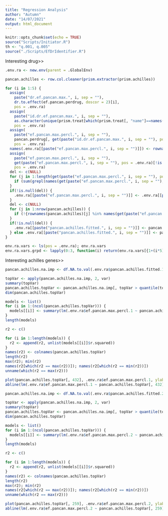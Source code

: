 ```yaml
---
title: "Regression Analysis"
author: "Autumn"
date: "14/07/2021"
output: html_document
---
```


```r
knitr::opts_chunk$set(echo = TRUE)
source("Scripts/Initiator.R")
th <- "q.001, q.005"
source("./Scripts/EfDrIdentifier.R")
```

Interesting drug>>

```r
.env.ra <- new.env(parent = .GlobalEnv)

pancan.achilles <- row.col.cleaner(prism.extractor(prism.achilles))

for (i in 1:5) { 
  assign(
    paste("dr.ef.pancan.max.", i, sep = ""), 
    dr.to.effect(ef.pancan.perdrug, doscor = 2)[i],  
    pos = .env.ra)
  assign(
    paste("id.dr.ef.pancan.max.", i, sep = ""), 
    as.character(unique(prism.treat[which(prism.treat[, "name"]==names(get(paste("dr.ef.pancan.max.", i, sep = ""), pos = .env.ra))), "broad_id"])),  
    pos = .env.ra)
  assign(
    paste("ef.pancan.max.percl.", i, sep = ""), 
    pancan.perdrug[, get(paste("id.dr.ef.pancan.max.", i, sep = ""), pos = .env.ra)],  
    pos = .env.ra)
  names(.env.ra[[paste("ef.pancan.max.percl.", i, sep = "")]]) <- rownames(pancan.perdrug)
  assign(
    paste("ef.pancan.max.percl.", i, sep = ""), 
    get(paste("ef.pancan.max.percl.", i, sep = ""), pos = .env.ra)[!is.na(get(paste("ef.pancan.max.percl.", i, sep = ""), pos = .env.ra))], 
    pos = .env.ra)
  del <- c(NULL)
  for (j in 1:length(get(paste("ef.pancan.max.percl.", i, sep = ""), pos = .env.ra))) {
    if (sum(grepl(names(get(paste("ef.pancan.max.percl.", i, sep = ""), pos = .env.ra))[j], rownames(pancan.achilles)))==0) {del <- append(del, j)}
  }
  if(!is.null(del)) {
    .env.ra[[paste("ef.pancan.max.percl.", i, sep = "")]] <- .env.ra[[paste("ef.pancan.max.percl.", i, sep = "")]][-rev(del)]
  }
  del <- c(NULL)
  for (j in 1:nrow(pancan.achilles)) {
    if (!{rownames(pancan.achilles)[j] %in% names(get(paste("ef.pancan.max.percl.", i, sep = ""), pos = .env.ra))}) del <- append(del, j)
  }
  if(!is.null(del)) {
    .env.ra[[paste("pancan.achilles.fitted.", i, sep = "")]] <- pancan.achilles[-rev(del), ]
  } else .env.ra[[paste("pancan.achilles.fitted.", i, sep = "")]] <- pancan.achilles
}

env.ra.vars <- ls(pos = .env.ra); env.ra.vars
env.ra.vars.grpd <- lapply(0:3, function(i) return(env.ra.vars[{1+(i*5)}:{5+(i*5)}])); env.ra.vars.grpd
```

Interesting achilles genes>>

```r
pancan.achilles.na.imp <- df.NA.to.val(.env.ra$pancan.achilles.fitted.1, 2, "median")

topVar <- apply(pancan.achilles.na.imp, 2, var) 
summary(topVar)
pancan.achilles.topVar <- pancan.achilles.na.imp[, topVar > quantile(topVar, probs = 0.95, na.rm = T)] 
dim(pancan.achilles.topVar)
```


```r
models <- list()
for (i in 1:(ncol(pancan.achilles.topVar))) {
  models[[i]] <- summary(lm(.env.ra$ef.pancan.max.percl.1 ~ pancan.achilles.topVar[, i]))
}
length(models)

r2 <- c()

for (i in 1:length(models)) {
  r2 <- append(r2, unlist(models[[i]]$r.squared))
}
names(r2) <- colnames(pancan.achilles.topVar)
length(r2)
max(r2); min(r2)
names(r2[which(r2 == max(r2))]); names(r2[which(r2 == min(r2))])
unname(which(r2 == max(r2)))
```


```r
plot(pancan.achilles.topVar[, 432], .env.ra$ef.pancan.max.percl.1, ylab = paste("Efficacy per dosage of", ef.pancan.perdrug[1]), xlab = paste("Achilles value of", names(r2[which(r2 == max(r2))])), main = paste("Correlation of", names(r2[which(r2 == max(r2))]), "with", ef.pancan.perdrug[1], "at r.squared =", round(max(r2), digits = 5)))
abline(lm(.env.ra$ef.pancan.max.percl.1 ~ pancan.achilles.topVar[, 432]))
```


```r
pancan.achilles.na.imp <- df.NA.to.val(.env.ra$pancan.achilles.fitted.2, 2, "median")

topVar <- apply(pancan.achilles.na.imp, 2, var) 
summary(topVar)
pancan.achilles.topVar <- pancan.achilles.na.imp[, topVar > quantile(topVar, probs = 0.95, na.rm = T)] 
dim(pancan.achilles.topVar)
```


```r
models <- list()
for (i in 1:(ncol(pancan.achilles.topVar))) {
  models[[i]] <- summary(lm(.env.ra$ef.pancan.max.percl.2 ~ pancan.achilles.topVar[, i]))
}
length(models)

r2 <- c()

for (i in 1:length(models)) {
  r2 <- append(r2, unlist(models[[i]]$r.squared))
}
names(r2) <- colnames(pancan.achilles.topVar)
length(r2)
max(r2); min(r2)
names(r2[which(r2 == max(r2))]); names(r2[which(r2 == min(r2))])
unname(which(r2 == max(r2)))
```


```r
plot(pancan.achilles.topVar[, 259], .env.ra$ef.pancan.max.percl.2, ylab = paste("Efficacy per dosage of", ef.pancan.perdrug[2]), xlab = paste("Achilles value of", names(r2[which(r2 == max(r2))])), main = paste("Correlation of", names(r2[which(r2 == max(r2))]), "with", ef.pancan.perdrug[2], "at r.squared =", round(max(r2), digits = 5)))
abline(lm(.env.ra$ef.pancan.max.percl.2 ~ pancan.achilles.topVar[, 259]))
```

